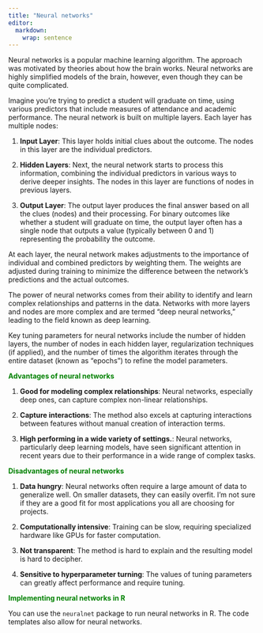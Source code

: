 ```yaml
---
title: "Neural networks"
editor: 
  markdown: 
    wrap: sentence
---
```


Neural networks is a popular machine learning algorithm. The approach was motivated by theories about how the brain works. Neural networks are highly simplified models of the brain, however, even though they can be quite complicated. 

Imagine you're trying to predict a student will graduate on time, using various predictors that include measures of attendance and academic performance. The neural network is built on multiple layers. Each layer has multiple nodes: 

1. **Input Layer**: This layer holds initial clues about the outcome. The nodes in this layer are the individual predictors. 

2. **Hidden Layers**: Next, the neural network starts to process this information, combining the individual predictors in various ways to derive deeper insights. The nodes in this layer are functions of nodes in previous layers. 

3. **Output Layer**: The output layer produces the final answer based on all the clues (nodes) and their processing. For binary outcomes like whether a student will graduate on time, the output layer often has a single node that outputs a value (typically between 0 and 1) representing the probability the outcome.

At each layer, the neural network makes adjustments to the importance of individual and combined predictors by weighting them. The weights are adjusted during training to minimize the difference between the network's predictions and the actual outcomes. 

The power of neural networks comes from their ability to identify and learn complex relationships and patterns in the data. Networks with more layers and nodes are more complex and are termed "deep neural networks," leading to the field known as deep learning.

Key tuning parameters for neural networks include the number of hidden layers, the number of nodes in each hidden layer, regularization techniques (if applied), and the number of times the algorithm iterates through the entire dataset (known as "epochs") to refine the model parameters.

[**Advantages of neural networks**]{style="color:green"}

1. **Good for modeling complex relationships**: Neural networks, especially deep ones, can capture complex non-linear relationships. 

2. **Capture interactions**: The method also excels at capturing interactions between features without manual creation of interaction terms.

3. **High performing in a wide variety of settings.**: Neural networks, particularly deep learning models, have seen significant attention in recent years due to their performance in a wide range of complex tasks.


[**Disadvantages of neural networks**]{style="color:green"}

1. **Data hungry**: Neural networks often require a large amount of data to generalize well. On smaller datasets, they can easily overfit. I'm not sure if they are a good fit for most applications you all are choosing for projects. 

2. **Computationally intensive**: Training can be slow, requiring specialized hardware like GPUs for faster computation.

3. **Not transparent**: The method is hard to explain and the resulting model is hard to decipher. 

4. **Sensitive to hyperparameter turning**: The values of tuning parameters can greatly affect performance and require tuning.

[**Implementing neural networks in R**]{style="color:green"}

You can use the `neuralnet` package to run neural networks in R. The code templates also allow for neural networks.  
